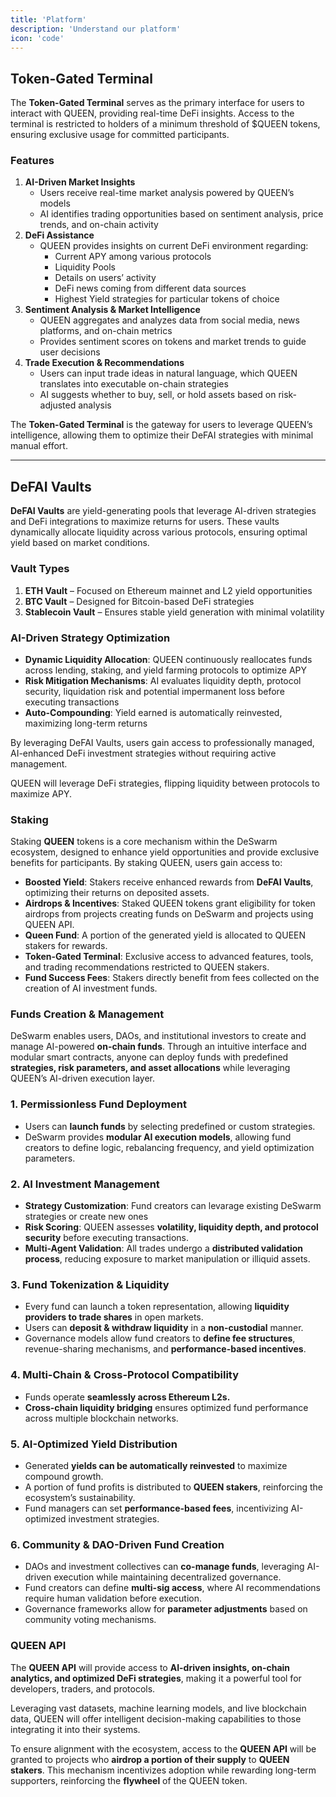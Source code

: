 ```yaml
---
title: 'Platform'
description: 'Understand our platform'
icon: 'code'
---
```


## Token-Gated Terminal

The **Token-Gated Terminal** serves as the primary interface for users to interact with QUEEN, providing real-time DeFi insights. Access to the terminal is restricted to holders of a minimum threshold of $QUEEN tokens, ensuring exclusive usage for committed participants.

### Features

1. **AI-Driven Market Insights**
    - Users receive real-time market analysis powered by QUEEN’s models
    - AI identifies trading opportunities based on sentiment analysis, price trends, and on-chain activity
2. **DeFi Assistance** 
    - QUEEN provides insights on current DeFi environment regarding:
        - Current APY among various protocols
        - Liquidity Pools
        - Details on users’ activity
        - DeFi news coming from different data sources
        - Highest Yield strategies for particular tokens of choice
3. **Sentiment Analysis & Market Intelligence**
    - QUEEN aggregates and analyzes data from social media, news platforms, and on-chain metrics
    - Provides sentiment scores on tokens and market trends to guide user decisions
4. **Trade Execution & Recommendations**
    - Users can input trade ideas in natural language, which QUEEN translates into executable on-chain strategies
    - AI suggests whether to buy, sell, or hold assets based on risk-adjusted analysis

The **Token-Gated Terminal** is the gateway for users to leverage QUEEN’s intelligence, allowing them to optimize their DeFAI strategies with minimal manual effort.

---

## DeFAI Vaults

**DeFAI Vaults** are yield-generating pools that leverage AI-driven strategies and DeFi integrations to maximize returns for users. These vaults dynamically allocate liquidity across various protocols, ensuring optimal yield based on market conditions.

### Vault Types

1. **ETH Vault** – Focused on Ethereum mainnet and L2 yield opportunities
2. **BTC Vault** – Designed for Bitcoin-based DeFi strategies
3. **Stablecoin Vault** – Ensures stable yield generation with minimal volatility

### AI-Driven Strategy Optimization

- **Dynamic Liquidity Allocation**: QUEEN continuously reallocates funds across lending, staking, and yield farming protocols to optimize APY
- **Risk Mitigation Mechanisms**: AI evaluates liquidity depth, protocol security, liquidation risk and potential impermanent loss before executing transactions
- **Auto-Compounding**: Yield earned is automatically reinvested, maximizing long-term returns

By leveraging DeFAI Vaults, users gain access to professionally managed, AI-enhanced DeFi investment strategies without requiring active management.

QUEEN will leverage DeFi strategies, flipping liquidity between protocols to maximize APY.

### Staking

Staking **QUEEN** tokens is a core mechanism within the DeSwarm ecosystem, designed to enhance yield opportunities and provide exclusive benefits for participants. By staking QUEEN, users gain access to:

- **Boosted Yield**: Stakers receive enhanced rewards from **DeFAI Vaults**, optimizing their returns on deposited assets.
- **Airdrops & Incentives**: Staked QUEEN tokens grant eligibility for token airdrops from projects creating funds on DeSwarm and projects using QUEEN API.
- **Queen Fund**: A portion of the generated yield is allocated to QUEEN stakers for rewards.
- **Token-Gated Terminal**: Exclusive access to advanced features, tools, and trading recommendations restricted to QUEEN stakers.
- **Fund Success Fees**: Stakers directly benefit from fees collected on the creation of AI investment funds.

### **Funds Creation & Management**

DeSwarm enables users, DAOs, and institutional investors to create and manage AI-powered **on-chain funds**. Through an intuitive interface and modular smart contracts, anyone can deploy funds with predefined **strategies, risk parameters, and asset allocations** while leveraging QUEEN’s AI-driven execution layer.

### **1. Permissionless Fund Deployment**

- Users can **launch funds** by selecting predefined or custom strategies.
- DeSwarm provides **modular AI execution models**, allowing fund creators to define logic, rebalancing frequency, and yield optimization parameters.

### **2. AI Investment Management**

- **Strategy Customization**: Fund creators can levarage existing DeSwarm strategies or create new ones
- **Risk Scoring**: QUEEN assesses **volatility, liquidity depth, and protocol security** before executing transactions.
- **Multi-Agent Validation**: All trades undergo a **distributed validation process**, reducing exposure to market manipulation or illiquid assets.

### **3. Fund Tokenization & Liquidity**

- Every fund can launch a token representation, allowing **liquidity providers to trade shares** in open markets.
- Users can **deposit & withdraw liquidity** in a **non-custodial** manner.
- Governance models allow fund creators to **define fee structures**, revenue-sharing mechanisms, and **performance-based incentives**.

### **4. Multi-Chain & Cross-Protocol Compatibility**

- Funds operate **seamlessly across Ethereum L2s.**
- **Cross-chain liquidity bridging** ensures optimized fund performance across multiple blockchain networks.

### **5. AI-Optimized Yield Distribution**

- Generated **yields can be automatically reinvested** to maximize compound growth.
- A portion of fund profits is distributed to **QUEEN stakers**, reinforcing the ecosystem’s sustainability.
- Fund managers can set **performance-based fees**, incentivizing AI-optimized investment strategies.

### **6. Community & DAO-Driven Fund Creation**

- DAOs and investment collectives can **co-manage funds**, leveraging AI-driven execution while maintaining decentralized governance.
- Fund creators can define **multi-sig access**, where AI recommendations require human validation before execution.
- Governance frameworks allow for **parameter adjustments** based on community voting mechanisms.

### **QUEEN API**

The **QUEEN API** will provide access to **AI-driven insights, on-chain analytics, and optimized DeFi strategies**, making it a powerful tool for developers, traders, and protocols. 

Leveraging vast datasets, machine learning models, and live blockchain data, QUEEN will offer intelligent decision-making capabilities to those integrating it into their systems.

To ensure alignment with the ecosystem, access to the **QUEEN API** will be granted to projects who **airdrop a portion of their supply** to **QUEEN stakers**. This mechanism incentivizes adoption while rewarding long-term supporters, reinforcing the **flywheel** of the QUEEN token.
